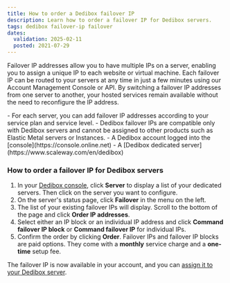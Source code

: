 ```yaml
---
title: How to order a Dedibox failover IP
description: Learn how to order a failover IP for Dedibox servers.
tags: dedibox failover-ip failover
dates:
  validation: 2025-02-11
  posted: 2021-07-29
---
```



Failover IP addresses allow you to have multiple IPs on a server, enabling you to assign a unique IP to each website or virtual machine.
Each failover IP can be routed to your servers at any time in just a few minutes using our Account Management Console or API. 
By switching a failover IP addresses from one server to another, your hosted services remain available without the need to reconfigure the IP address.

<Message type="note">
  - For each server, you can add failover IP addresses according to your service plan and service level.
  - Dedibox failover IPs are compatible only with Dedibox servers and cannot be assigned to other products such as Elastic Metal servers or Instances.
</Message>

<Requirements />
- A Dedibox account logged into the [console](https://console.online.net)
- A [Dedibox dedicated server](https://www.scaleway.com/en/dedibox)

<FailoverIp />

### How to order a failover IP for Dedibox servers

1. In your [Dedibox console](https://console.online.net/), click **Server** to display a list of your dedicated servers. Then click on the server you want to configure.
2. On the server's status page, click **Failover** in the menu on the left.
3. The list of your existing failover IPs will display. Scroll to the bottom of the page and click **Order IP addresses**.
4. Select either an IP block or an individual IP address and click **Command failover IP block** or **Command failover IP** for individual IPs.
5. Confirm the order by clicking **Order**.
    <Message type="note">
      Failover IPs and failover IP blocks are paid options. They come with a **monthly** service charge and a **one-time** setup fee.
    </Message>

The failover IP is now available in your account, and you can [assign it to your Dedibox server](/dedibox-ip-failover/how-to/assign-failover-ip/).
